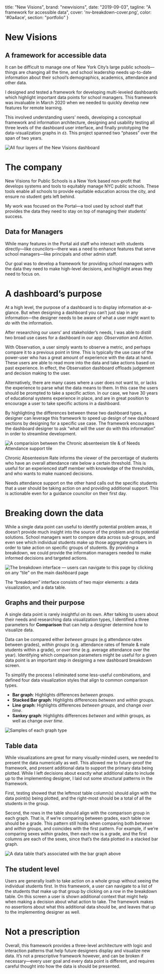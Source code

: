 
  title: "New Visions",
  brand: "newvisions",
  date: "2019-09-03",
  tagline: "A framework for accessible data",
  cover: 'nv-breakdown-cover.png',
  color: '#0a4ace',
  section: "portfolio"
}

# New Visions

<section className="tldr" markdown="1">

## A framework for accessible data
It can be difficult to manage one of New York City’s large public schools—things are changing all the time, and school leadership needs up-to-date information about their school’s demographics, academics, attendance and other data. 

I designed and tested a framework for developing multi-leveled dashboards which highlight important data points for school managers. This framework was invaluable in March 2020 when we needed to quickly develop new features for remote learning.

This involved understanding users’ needs, developing a conceptual framework and information architecture, designing and usability testing all three levels of the dashboard user interface, and finally prototyping the data-visualization graphs in `d3`. This project spanned two “phases” over the span of two years.

<div className="cover_image">

  ![All four layers of the New Visions dashboard](/images/portfolio/newvisions/nv-dashboard-demo.png)
</div>

</section>

# The company
New Visions for Public Schools is a New York based non-profit that develops systems and tools to equitably manage NYC public schools. These tools enable all schools to provide equitable education across the city, and ensure no student gets left behind.

My work was focused on the Portal—a tool used by school staff that provides the data they need to stay on top of managing their students’ success.

## Data for Managers
While many features in the Portal aid staff who interact with students directly—like councilors—there was a need to enhance features that serve school managers—like principals and other admin staff. 

Our goal was to develop a framework for providing school managers with the data they need to make high-level decisions, and highlight areas they need to focus on.

# A dashboard’s purpose
At a high level, the purpose of a dashboard is to display information at-a-glance. But when designing a dashboard you can’t just slap in any information—the designer needs to be aware of what a user might want to *do* with the information.

After researching our users’ and stakeholder’s needs, I was able to distill two broad use cases for a dashboard in our app: *Observation* and *Action*.

With Observation, a user simply wants to observe a metric, and perhaps compare it to a previous point in time. This is typically the use case of the power-user who has a great amount of experience with the data at hand. These users are able to read more into the data and take actions based on past experience. In effect, the Observation dashboard offloads judgement and decision making to the user.

Alternatively, there are many cases where a user does not want to, or lacks the experience to parse what the data means to them. In this case the users should be prompted to take a specific action. In our case, we have 30 years of educational systems experience in place, and are in great position to encourage a user to take specific actions in a dashboard.

By highlighting the differences between these two dashboard types, a designer can leverage this framework to speed up design of new dashboard sections by designing for a specific use case. The framework encourages the dashboard designer to ask “what will the user do with this information” in order to streamline development. 

![A comparision between the Chronic absenteeism tile & of Needs Attendance support tile](/images/portfolio/newvisions/new-tiles@2x.png)

Chronic Absenteeism Rate informs the viewer of the percentage of students who have an overall attendance rate below a certain threshold. This is useful for an experienced staff member with knowledge of the thresholds, and who wants to make nuanced decisions.

Needs attendance support on the other hand calls out the specific students that a user should be taking action on and providing additional support. This is actionable even for a guidance councilor on their first day.

# Breaking down the data
While a single data point can useful to identify potential problem areas, it doesn’t provide much insight into the source of the problem and its potential solutions. School managers want to compare data across sub-groups, and even see which individual students make up those aggregate numbers in order to take action on specific groups of students.  By providing a breakdown, we could provide the information managers needed to make informed decisions and targeted actions. 

![The breakdown interface — users can navigate to this page by clicking on any “tile” on the main dashboard page](/images/portfolio/newvisions/template-breakdown@2x.png)

The “breakdown” interface consists of two major elements: a data visualization, and a data table.

## Graphs and their purpose
A single data point is rarely insightful on its own. After talking to users about their needs and researching data visualization types, I identified a three parameters for **Comparison** that can help a designer determine how to visualize data. 

Data can be compared either *between groups* (e.g attendance rates between grades), *within groups* (e.g. attendance rates of female & male students within a grade), or *over time* (e.g. average attendance over the year). Identifying which comparison parameters might be useful for a given data point is an important step in designing a new dashboard breakdown screen.

To simplify the process I eliminated some less-useful combinations, and defined four data visualization styles that align to common comparison types.

- **Bar graph**: Highlights differences *between groups*.
- **Stacked Bar graph**: Highlights differences *between* and *within* groups.
- **Line graph**: Highlights differences *between groups*, and change *over time*.
- **Sankey graph**: Highlights differences *between* and *within* groups, as well as change *over time*.

![Samples of each graph type](/images/portfolio/newvisions/graphs.png)

## Table data
While visualizations are great for many visually-minded users, we needed to present the data numerically as well. This allowed me to future-proof the framework, and present additional data to support the primary data being plotted. While I left decisions about exactly what additional data to include up to the implementing designer, I laid out some structural patterns in the framework. 

First, testing showed that the leftmost table column(s) should align with the data point(s) being plotted, and the right-most should be a total of all the students in the group. 

Second, the rows in the table should align with the comparison group in each graph. That is, if we’re comparing between grades, each table row should be a grade. This pattern still holds when comparing both *between* and *within* groups, and coincides with the first pattern. For example, if we’re comparing sexes *within* grades, then each row is a grade, and the first columns are each of the sexes, since that’s the data plotted in a stacked bar graph. 

![A data table that’s associated with the bar graph above](/images/portfolio/newvisions/table@2x.png)

## The student level
Users are generally loath to take action on a whole group without seeing the individual students first. In this framework, a user can navigate to a list of the students that make up that group by clicking on a row in the breakdown table. On this screen a user is shown additional context that might help when making a decision about what action to take. The framework makes no assertions about what this additional data should be, and leaves that up to the implementing designer as well.

# Not a prescription
Overall, this framework provides a three-level architecture with logic and interaction patterns that help future designers display and visualize new data. It’s not a prescriptive framework however, and can be broken if necessary—every user goal and every data point is different, and requires careful thought into how the data is should be presented. 
